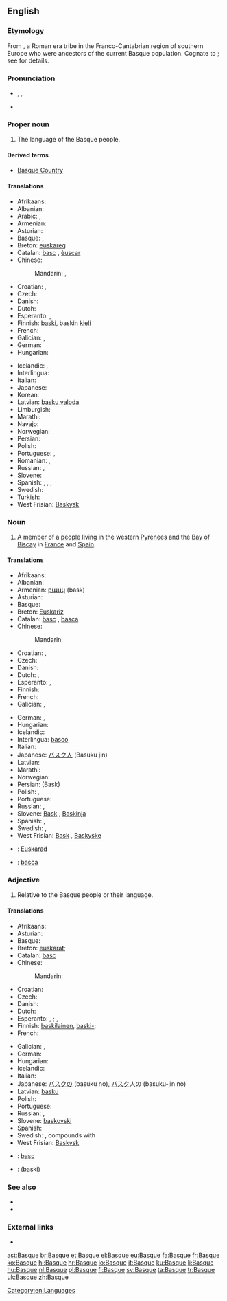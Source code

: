 {{wikipedia}}
{{interwiktionary|code=eu}}
{{also|basque}}
==English==

===Etymology===
From {{etyl|la}} {{term|Vascones|lang=la}}, a Roman era tribe in the Franco-Cantabrian region of southern Europe who were ancestors of the current Basque population. Cognate to {{term|Gascon|lang=en}}; see {{term|Gascony|lang=en}} for details.

===Pronunciation===
* {{a|UK|US}} {{enPR|bask}}, {{IPA|/bæsk/}}, {{X-SAMPA|/b{sk/}}
* {{homophones|bask}}

===Proper noun===
{{en-proper noun}}

# The language of the Basque people.

====Derived terms====
* [[Basque Country]]

====Translations====
{{trans-top|language}}
* Afrikaans: {{t|af|Baskies}}
* Albanian: {{t-|sq|baske|xs=Albanian}}
* Arabic: {{t|ar|الباسك|m|tr=al-baask}}, {{qualifier|archaic}} {{t|ar|البشكنس|f|tr=al bashkans|sc=Arab}}
* Armenian: {{t-|hy|բասկերեն|tr=baskeren}}
* Asturian: {{t|ast|vascu|m}}
* Basque: {{t+|eu|euskara|xs=Basque}}, {{t+|eu|euskera|xs=Basque}}
* Breton: [[euskareg]] {{m}}
* Catalan: [[basc]] {{m}}, [[èuscar]] {{m}}
* Chinese:
*: Mandarin: {{t|cmn|巴斯克語|sc=Hani}}, {{t|cmn|巴斯克语|tr=Bāsīkèyǔ|sc=Hani}}
* Croatian: {{t|hr|baskijski jezik|m|alt=bȁskījskī jèzik}}, {{t|hr|baskijski|m}}
* Czech: {{t+|cs|baskičtina|f}}
* Danish: {{t-|da|baskisk}}
* Dutch: {{t+|nl|Baskisch|n}}
* Esperanto: {{t-|eo|eŭska lingvo|xs=Esperanto}} {{qualifier|preferred}}, {{t-|eo|vaska lingvo|xs=Esperanto}}
* Finnish: [[baski]], baskin [[kieli]]
* French: {{t+|fr|basque|m}}
* Galician: {{t|gl|vasco|m}}, {{t|gl|éuscaro|m}}
* German: {{t+|de|Baskisch|n}}
* Hungarian: {{t+|hu|baszk}}
{{trans-mid}}
* Icelandic: {{t+|is|baskneska|f}}, {{t-|is|baskamál|n}}
* Interlingua: {{t-|ia|basco|xs=Interlingua}}
* Italian: {{t+|it|basco|m}}
* Japanese: {{t+|ja|バスク語|tr=Basuku-go}}
* Korean: {{t|ko|바스크어|tr=Baseukeu-eo|sc=Hang}}
* Latvian: [[basku valoda]] {{f}}
* Limburgish: {{t|li|Baskisj|n|xs=Limburgish}}
* Marathi: {{t|mr|बास्क|f|tr=bāska|sc=Deva}}
* Navajo: {{tø|nv|Dibé Ndeiniłkaadí Dineʼé bizaad}}
* Norwegian: {{t-|no|baskisk}}
* Persian: {{t|fa|باسکی|tr=Baski}}
* Polish: {{t+|pl|baskijski|m}}
* Portuguese: {{t+|pt|basco|m}}, {{t|pt|vasconço|m}}
* Romanian: {{t|ro|limba bască|f}}, {{t+|ro|bască|f}}
* Russian: {{t-|ru|баскский язык|m|tr=báskskij jazýk}}, {{t|ru|баскский|m|tr=báskskij|sc=Cyrl}}
* Slovene: {{t+|sl|baskovščina|f}}
* Spanish: {{t+|es|vasco|m}}, {{t+|es|vascuence|m}}, {{t+|es|euskera|m}}, {{t|es|eusquera|m}}
* Swedish: {{t+|sv|baskiska|c}}
* Turkish: {{t+|tr|Baskça}}
* West Frisian: [[Baskysk]]
{{trans-bottom}}

===Noun===
{{en-noun}}

# A [[member]] of a [[people]] living in the western [[Pyrenees]] and the [[Bay of Biscay]] in [[France]] and [[Spain]].

====Translations====
{{trans-top|member of a people}}
* Afrikaans: {{t|af|Bask}}
* Albanian: {{t+|sq|bask|xs=Albanian}}
* Armenian: [[բասկ]] (bask)
* Asturian: {{t|ast|vascu|m}}
* Basque: {{t+|eu|euskaldun|xs=Basque}}
* Breton: [[Euskariz]] {{p}}
* Catalan: [[basc]] {{m}}, [[basca]] {{f}}
* Chinese:
*: Mandarin: {{t|cmn|巴斯克人|tr=Bāsīkèrén|sc=Hani}}
* Croatian: {{t-|hr|Bask|m|alt=Bȁsk}}, {{t-|hr|Baskijka|f|alt=Bȁskījka}}
* Czech: {{t-|cs|Bask|m}}
* Danish: {{t-|da|basker|c}}
* Dutch: {{t+|nl|Bask|m}}, {{t-|nl|Baskische|f}}
* Esperanto: {{t-|eo|eŭsko|xs=Esperanto}} {{qualifier|preferred}}, {{t-|eo|vasko|xs=Esperanto}}
* Finnish: {{t+|fi|baski}}
* French: {{t+|fr|Basque|m|f}}
* Galician: {{t+|gl|vasco|m|xs=Galician}}, {{t-|gl|vasca|f|xs=Galician}}
{{trans-mid}}
* German: {{t-|de|Baske|m}}, {{t-|de|Baskin|f}}
* Hungarian: {{t+|hu|baszk}}
* Icelandic: {{t|is|Baski|m}}
* Interlingua: [[basco]]
* Italian: {{t+|it|basco|m}}
* Japanese: [[バスク人]] (Basuku jin)
* Latvian: {{t-|lv|basks|m|xs=Latvian}}
* Marathi: {{t|mr|बास्क|tr=bāska|sc=Deva}}
* Norwegian: {{t-|no|basker}}
* Persian: {{fa-Arab|[[باسک]]}} (Bask)
* Polish: {{t-|pl|Bask|m}}, {{t-|pl|Baskijka|f}}
* Portuguese: {{t+|pt|basco|m}}
* Russian: {{t+|ru|баск|m|tr=bask}}, {{t-|ru|басконка|f|tr=baskónka}}
* Slovene: [[Bask]] {{m}}, [[Baskinja]] {{f}}
* Spanish: {{t+|es|vasco|m}}, {{t-|es|vasca|f}}
* Swedish: {{t-|sv|bask|m}}, {{t+|sv|baskiska|f}}
* West Frisian: [[Bask]] {{m}}, [[Baskyske]] {{f}}
{{trans-bottom}}

{{checktrans-top}}
* {{ttbc|br}}: [[Euskarad]] {{m}}
* {{ttbc|ro}}: [[basca]]
{{trans-bottom}}

===Adjective===
{{en-adj|-}}

# Relative to the Basque people or their language.

====Translations====
{{trans-top|relative to the Basque people or their language}}
* Afrikaans: {{t|af|Baskies}}
* Asturian: {{t|ast|vascu}}
* Basque: {{t+|eu|euskal|xs=Basque}}
* Breton: {{sense|people}} [[euskarat]]; {{sense|language}} {{t|br|euskarek|xs=Breton}}
* Catalan: [[basc]]
* Chinese:
*: Mandarin: {{t|zh|巴斯克|tr=Bāsīkè de|alt=巴斯克的|sc=Hani}}
* Croatian: {{t-|hr|baskijski|alt=bȁskījskī}}
* Czech: {{t+|cs|baskický}}
* Danish: {{t-|da|baskisk}}
* Dutch: {{t+|nl|Baskisch}}
* Esperanto: {{sense|people}} {{t-|eo|eŭska|xs=Esperanto}} {{qualifier|preferred}}, {{t-|eo|vaska|xs=Esperanto}}; {{sense|language}} {{t-|eo|eŭsklingva|xs=Esperanto}} {{qualifier|preferred}}, {{t-|eo|vasklingva|xs=Esperanto}}
* Finnish: {{sense|people}} [[baskilainen]], [[baski|baski-]]; {{sense|language}} {{t+|fi|baskinkielinen}}
* French: {{t+|fr|basque}}
{{trans-mid}}
* Galician: {{t+|gl|vasco|xs=Galician}}, {{t|gl|éuscaro}}
* German: {{t+|de|baskisch}}
* Hungarian: {{t+|hu|baszk}}
* Icelandic: {{t|is|baskneskur}}
* Italian: {{t+|it|basco|m}}
* Japanese: [[バスク]]の (basuku no), [[バスク]]人の (basuku-jin no)
* Latvian: [[basku]]
* Polish: {{t+|pl|baskijski|m}}
* Portuguese: {{t+|pt|basco}}
* Russian: {{t+|ru|баскский|tr=báskskij}}, {{t-|ru|басконский|tr=baskónskij}}
* Slovene: [[baskovski]]
* Spanish: {{t+|es|vasco}}
* Swedish: {{t+|sv|baskisk}}, compounds with {{t|sv|bask}}
* West Frisian: [[Baskysk]]
{{trans-bottom}}

{{checktrans-top}}
* {{ttbc|ia}}: [[basc]]
{{trans-mid}}
* {{ttbc|fa}}: {{fa-Arab|[[باسکی]]}} (baski)
{{trans-bottom}}

===See also===
* {{langcat}}
* {{langlist}}

===External links===
* {{ISO 639|link=Ethnologue|1code=eu|code=eus}}

[[Category:en:Languages]]

[[ast:Basque]]
[[br:Basque]]
[[et:Basque]]
[[el:Basque]]
[[eu:Basque]]
[[fa:Basque]]
[[fr:Basque]]
[[ko:Basque]]
[[hi:Basque]]
[[hr:Basque]]
[[io:Basque]]
[[it:Basque]]
[[ku:Basque]]
[[li:Basque]]
[[hu:Basque]]
[[nl:Basque]]
[[pl:Basque]]
[[fi:Basque]]
[[sv:Basque]]
[[ta:Basque]]
[[tr:Basque]]
[[uk:Basque]]
[[zh:Basque]]